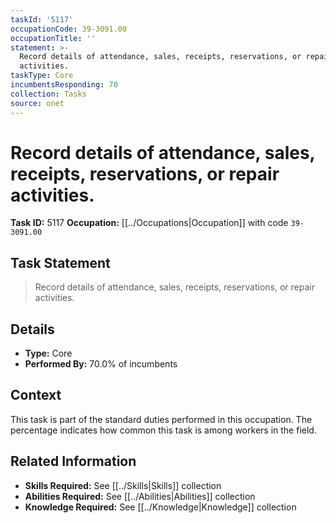 ```yaml
---
taskId: '5117'
occupationCode: 39-3091.00
occupationTitle: ''
statement: >-
  Record details of attendance, sales, receipts, reservations, or repair
  activities.
taskType: Core
incumbentsResponding: 70
collection: Tasks
source: onet
---
```

# Record details of attendance, sales, receipts, reservations, or repair activities.

**Task ID:** 5117
**Occupation:** [[../Occupations|Occupation]] with code `39-3091.00`

## Task Statement

> Record details of attendance, sales, receipts, reservations, or repair activities.

## Details

- **Type:** Core
- **Performed By:** 70.0% of incumbents

## Context

This task is part of the standard duties performed in this occupation. The percentage indicates how common this task is among workers in the field.

## Related Information

- **Skills Required:** See [[../Skills|Skills]] collection
- **Abilities Required:** See [[../Abilities|Abilities]] collection
- **Knowledge Required:** See [[../Knowledge|Knowledge]] collection
